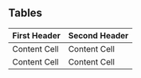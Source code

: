 Tables 
------------------------------------------------------------

First Header  | Second Header
------------- | -------------
Content Cell  | Content Cell
Content Cell  | Content Cell
